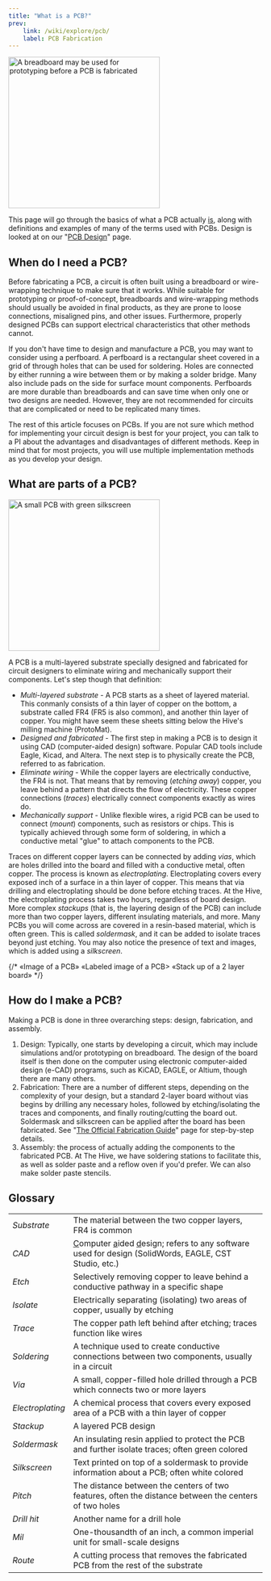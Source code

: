 ```yaml
---
title: "What is a PCB?"
prev:
    link: /wiki/explore/pcb/
    label: PCB Fabrication
---
```



<Image class="border-2 border-slate-200 rounded-lg" src={bb} alt="A breadboard may be used for prototyping before a PCB is fabricated" height="300" />


This page will go through the basics of what a PCB actually <u>is</u>, along with definitions and examples of many of the terms used with PCBs. Design is looked at on our "[PCB Design](/wiki/pcb/01-pcb-design/)" page.

## When do I need a PCB?

Before fabricating a PCB, a circuit is often built using a breadboard or wire-wrapping technique to make sure that it works. While suitable for prototyping or proof-of-concept, breadboards and wire-wrapping methods should usually be avoided in final products, as they are prone to loose connections, misaligned pins, and other issues. Furthermore, properly designed PCBs can support electrical characteristics that other methods cannot.

If you don't have time to design and manufacture a PCB, you may want to consider using a perfboard. A perfboard is a rectangular sheet covered in a grid of through holes that can be used for soldering. Holes are connected by either running a wire between them or by making a solder bridge. Many also include pads on the side for surface mount components. Perfboards are more durable than breadboards and can save time when only one or two designs are needed. However, they are not recommended for circuits that are complicated or need to be replicated many times.

The rest of this article focuses on PCBs. If you are not sure which method for implementing your circuit design is best for your project, you can talk to a PI about the advantages and disadvantages of different methods. Keep in mind that for most projects, you will use multiple implementation methods as you develop your design.

## What are parts of a PCB?

<Image class="border-2 border-slate-200 rounded-lg" src={pcb} alt="A small PCB with green silkscreen" width="300" />

A PCB is a multi-layered substrate specially designed and fabricated for circuit designers to eliminate wiring and mechanically support their components. Let's step though that definition:

- *Multi-layered substrate* - A PCB starts as a sheet of layered material. This conmanly consists of a thin layer of copper on the bottom, a substrate called FR4 (FR5 is also common), and another thin layer of copper. You might have seem these sheets sitting below the Hive's milling machine (ProtoMat).
- *Designed and fabricated* - The first step in making a PCB is to design it using CAD (computer-aided design) software. Popular CAD tools include Eagle, Kicad, and Altera. The next step is to physically create the PCB, referred to as fabrication.
- *Eliminate wiring* - While the copper layers are electrically conductive, the FR4 is not. That means that by removing (*etching away*) copper, you leave behind a pattern that directs the flow of electricity. These copper connections (*traces*) electrically connect components exactly as wires do.
- *Mechanically support* - Unlike flexible wires, a rigid PCB can be used to connect (*mount*) components, such as resistors or chips. This is typically achieved through some form of soldering, in which a conductive metal "glue" to attach components to the PCB.

Traces on different copper layers can be connected by adding *vias*, which are holes drilled into the board and filled with a conductive metal, often copper. The process is known as *electroplating*. Electroplating covers every exposed inch of a surface in a thin layer of copper. This means that via drilling and electroplating should be done before etching traces. At the Hive, the electroplating process takes two hours, regardless of board design. More complex *stackups* (that is, the layering design of the PCB) can include more than two copper layers, different insulating materials, and more. Many PCBs you will come across are covered in a resin-based material, which is often green. This is called *soldermask*, and it can be added to isolate traces beyond just etching. You may also notice the presence of text and images, which is added using a *silkscreen*.

{/*
«Image of a PCB»
«Labeled image of a PCB>
«Stack up of a 2 layer board»
*/}

## How do I make a PCB?

Making a PCB is done in three overarching steps: design, fabrication, and assembly.

1. Design: Typically, one starts by developing a circuit, which may include simulations and/or prototyping on breadboard. The design of the board itself is then done on the computer using electronic computer-aided design (e-CAD) programs, such as KiCAD, EAGLE, or Altium, though there are many others.
2. Fabrication: There are a number of different steps, depending on the complexity of your design, but a standard 2-layer board without vias begins by drilling any necessary holes, followed by etching/isolating the traces and components, and finally routing/cutting the board out. Soldermask and silkscreen can be applied after the board has been fabricated. See "[The Official Fabrication Guide](/wiki/pcb/10-pcb-fab/)" page for step-by-step details.
3. Assembly: the process of actually adding the components to the fabricated PCB. At The Hive, we have soldering stations to facilitate this, as well as solder paste and a reflow oven if you'd prefer. We can also make solder paste stencils.


## Glossary

|  |  |
|---|---|
| *Substrate* | The material between the two copper layers, FR4 is common |
| *CAD* | <u>C</u>omputer <u>a</u>ided <u>d</u>esign; refers to any software used for design (SolidWords, EAGLE, CST Studio, etc.) |
| *Etch* | Selectively removing copper to leave behind a conductive pathway in a specific shape |
| *Isolate* | Electrically separating (isolating) two areas of copper, usually by etching |
| *Trace* | The copper path left behind after etching; traces function like wires |
| *Soldering* | A technique used to create conductive connections between two components, usually in a circuit |
| *Via* | A small, copper-filled hole drilled through a PCB which connects two or more layers |
| *Electroplating* | A chemical process that covers every exposed area of a PCB with a thin layer of copper |
| *Stackup* | A layered PCB design |
| *Soldermask* | An insulating resin applied to protect the PCB and further isolate traces; often green colored |
| *Silkscreen* | Text printed on top of a soldermask to provide information about a PCB; often white colored |
| *Pitch* | The distance between the centers of two features, often the distance between the centers of two holes |
| *Drill hit* | Another name for a drill hole |
| *Mil* | One-thousandth of an inch, a common imperial unit for small-scale designs |
| *Route* | A cutting process that removes the fabricated PCB from the rest of the substrate |
